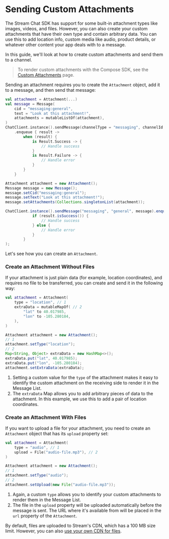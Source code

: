 
# Sending Custom Attachments

The Stream Chat SDK has support for some built-in attachment types like images, videos, and files. However, you can also create your custom attachments that have their own type and contain arbitrary data. You can use this to add location info, custom media like audio, product details, or whatever other content your app deals with to a message.

In this guide, we'll look at how to create custom attachments and send them to a channel.

> To render custom attachments with the Compose SDK, see the [Custom Attachments](../../03-compose/03-general-customization/02-attachment-factory.mdx) page.

Sending an attachment requires you to create the `Attachment` object, add it to a message, and then send that message:

<Tabs>
<TabItem value="kotlin" label="Kotlin">

```kotlin
val attachment = Attachment(...)
val message = Message(
    cid = "messaging:general",
    text = "Look at this attachment!",
    attachments = mutableListOf(attachment),
)
ChatClient.instance().sendMessage(channelType = "messaging", channelId = "general", message = message)
    .enqueue { result ->
        when (result) {
            is Result.Success -> {
                // Handle success
            }
            is Result.Failure -> {
                // Handle error
            }
        }
    }
```
</TabItem>

<TabItem value="java" label="Java">

```java
Attachment attachment = new Attachment();
Message message = new Message();
message.setCid("messaging:general");
message.setText("Look at this attachment!");
message.setAttachments(Collections.singletonList(attachment));

ChatClient.instance().sendMessage("messaging", "general", message).enqueue(result -> {
            if (result.isSuccess()) {
                // Handle success
            } else {
                // Handle error
            }
        }
);
```
</TabItem>
</Tabs>

Let's see how you can create an `Attachment`.

### Create an Attachment Without Files

If your attachment is just plain data (for example, location coordinates), and requires no file to be transferred, you can create and send it in the following way:

<Tabs>
<TabItem value="kotlin" label="Kotlin">

```kotlin
val attachment = Attachment(
    type = "location", // 1
    extraData = mutableMapOf( // 2
        "lat" to 40.017985,
        "lon" to -105.280184,
    ),
)
```
</TabItem>

<TabItem value="java" label="Java">

```java
Attachment attachment = new Attachment();
// 1
attachment.setType("location");
// 2
Map<String, Object> extraData = new HashMap<>();
extraData.put("lat", 40.017985);
extraData.put("lon", -105.280184);
attachment.setExtraData(extraData);
```
</TabItem>
</Tabs>

1. Setting a custom value for the `type` of the attachment makes it easy to identify the custom attachment on the receiving side to render it in the Message List.
2. The `extraData` Map allows you to add arbitrary pieces of data to the attachment. In this example, we use this to add a pair of location coordinates.

### Create an Attachment With Files

If you want to upload a file for your attachment, you need to create an `Attachment` object that has its `upload` property set:


<Tabs>
<TabItem value="kotlin" label="Kotlin">

```kotlin
val attachment = Attachment(
    type = "audio", // 1
    upload = File("audio-file.mp3"), // 2
)
```
</TabItem>

<TabItem value="java" label="Java">

```java
Attachment attachment = new Attachment();
// 1
attachment.setType("audio");
// 2
attachment.setUpload(new File("audio-file.mp3"));
```
</TabItem>
</Tabs>

1. Again, a custom `type` allows you to identify your custom attachments to render them in the Message List.
2. The file in the `upload` property will be uploaded automatically before the message is sent. The URL where it's available from will be placed in the `url` property of the `Attachment`.
   
By default, files are uploaded to Stream's CDN, which has a 100 MB size limit. However, you can also [use your own CDN for files](https://getstream.io/chat/docs/android/file_uploads/?language=kotlin#using-your-own-cdn).
